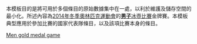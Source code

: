 <noinclude>
本模板目的是將可用於多個條目的原始數據集中在一處，以利於維護及儲存空間的最小化。所述內容為[[2014年冬季奧林匹克運動會]]的[[2014年冬季奧林匹克運動會男子冰壺比賽|'''男子'''冰壺比賽]]金牌賽。本模板典型應用於參加比賽的國家代表隊條目，以及該項比賽本身的條目。
</noinclude>{{Curlingbox
| sheet =  {{v|2014 Winter Olympics men's curling gold medal game}}
| team1 = {{flagIOC|GBR|2014年冬季}}（[[David Murdoch|Murdoch]]）
|0|1|0|0|1|0|1|0|X|X| |3<!-- DO NOT UPDATE THIS LINE UNTIL CONCLUSION OF GAME -->
| team2 = {{flagIOC|CAN|2014年冬季}}（[[布拉德·雅各布斯|雅各布斯]]）{{X}}
|2|0|3|1|0|2|0|1|X|X| |9<!-- DO NOT UPDATE THIS LINE UNTIL CONCLUSION OF GAME -->
}}<noinclude>
{{2014 Winter Olympics curling convenience template navbox}}
[[Category:2014年冬季奧林匹克運動會冰壺比賽模板|Men gold medal game]]
</noinclude>